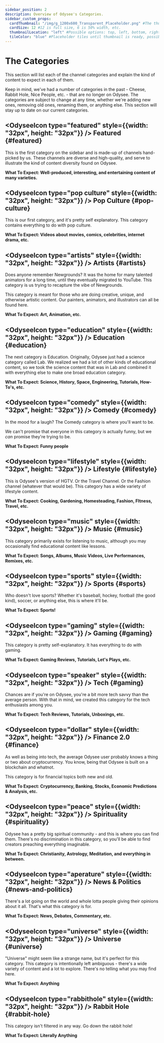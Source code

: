 ---
sidebar_position: 2
description: Overview of Odysee's Categories.
sidebar_custom_props:
  cardThumbnail: "/img/g_1200x600_Transparent_Placeholder.png" #The thumbnail on the category card.
  cardSize: 12 #12 is full size, 6 is 50% width, etc.
  thumbnailLocation: "left" #Possible options: top, left, bottom, right, none
  tileColor: "blue" #Placeholder tiles until thumbnail is ready, possible options: blue, cream, darkpurple, lightpurple, mauve, orange, pink, none
---

# The Categories

This section will list each of the channel categories and explain the kind of content to expect in each of them.

Keep in mind, we've had a number of categories in the past - Cheese, Rabbit Hole, Nice People, etc. - that are no longer on Odysee. The categories are subject to change at any time, whether we're adding new ones, removing old ones, renaming them, or anything else. This section will stay up to date on our current categories.

## <OdyseeIcon type="featured" style={{width: "32px", height: "32px"}} /> Featured {#featured}

This is the first category on the sidebar and is made-up of channels hand-picked by us. These channels are diverse and high-quality, and serve to illustrate the kind of content diversity found on Odysee.

**What To Expect: Well-produced, interesting, and entertaining content of many varieties.**

## <OdyseeIcon type="pop culture" style={{width: "32px", height: "32px"}} /> Pop Culture {#pop-culture}

This is our first category, and it's pretty self explanatory. This category contains everything to do with pop culture.

**What To Expect: Videos about movies, comics, celebrities, internet drama, etc.**

## <OdyseeIcon type="artists" style={{width: "32px", height: "32px"}} /> Artists {#artists}

Does anyone remember Newgrounds? It was the home for many talented animators for a long time, until they eventually migrated to YouTube. This category is us trying to recapture the vibe of Newgrounds.

This category is meant for those who are doing creative, unique, and otherwise artistic content. Our painters, animators, and illustrators can all be found here.

**What To Expect: Art, Animation, etc.**

## <OdyseeIcon type="education" style={{width: "32px", height: "32px"}} /> Education {#education}

The next category is Education. Originally, Odysee just had a science category called Lab. We realized we had a lot of other kinds of educational content, so we took the science content that was in Lab and combined it with everything else to make one broad education category.

**What To Expect: Science, History, Space, Engineering, Tutorials, How-To's, etc.**

## <OdyseeIcon type="comedy" style={{width: "32px", height: "32px"}} /> Comedy {#comedy}

In the mood for a laugh? The Comedy category is where you'll want to be.

We can't promise that everyone in this category is actually funny, but we *can* promise they're trying to be.

**What To Expect: Funny people**

## <OdyseeIcon type="lifestyle" style={{width: "32px", height: "32px"}} /> Lifestyle {#lifestyle}

This is Odysee's version of HGTV. Or the Travel Channel. Or the Fashion channel (whatever that would be). This category has a wide variety of lifestyle content.

**What To Expect: Cooking, Gardening, Homesteading, Fashion, FItness, Travel, etc.**

## <OdyseeIcon type="music" style={{width: "32px", height: "32px"}} /> Music {#music}

This category primarily exists for listening to music, although you may occasionally find educational content like lessons.

**What To Expect: Songs, Albums, Music Videos, Live Performances, Remixes, etc.**

## <OdyseeIcon type="sports" style={{width: "32px", height: "32px"}} /> Sports {#sports}

Who doesn't love sports? Whether it's baseball, hockey, football (the good kind), soccer, or anything else, this is where it'll be.

**What To Expect: Sports!**

## <OdyseeIcon type="gaming" style={{width: "32px", height: "32px"}} /> Gaming {#gaming}

This category is pretty self-explanatory. It has everything to do with gaming.

**What To Expect: Gaming Reviews, Tutorials, Let's Plays, etc.**

## <OdyseeIcon type="speaker" style={{width: "32px", height: "32px"}} /> Tech {#gaming}

Chances are if you're on Odysee, you're a bit more tech savvy than the average person. With that in mind, we created this category for the tech enthusiasts among you.

**What To Expect: Tech Reviews, Tutorials, Unboxings, etc.**

## <OdyseeIcon type="dollar" style={{width: "32px", height: "32px"}} /> Finance 2.0 {#finance}

As well as being into tech, the average Odysee user probably knows a thing or two about cryptocurrency. You know, being that Odysee is built on a blockchain and whatnot.

This category is for financial topics both new and old.

**What To Expect: Cryptocurrency, Banking, Stocks, Economic Predictions & Analysis, etc.**

## <OdyseeIcon type="peace" style={{width: "32px", height: "32px"}} /> Spirituality {#spirituality}

Odysee has a pretty big spiritual community - and this is where you can find them. There's no discrimination in this category, so you'll be able to find creators preaching everything imaginable.

**What To Expect: Christianity, Astrology, Meditation, and everything in between.**

## <OdyseeIcon type="aperature" style={{width: "32px", height: "32px"}} /> News & Politics {#news-and-politics}

There's a lot going on the world and whole lotta people giving their opinions about it all. That's what this category is for.

**What To Expect: News, Debates, Commentary, etc.**

## <OdyseeIcon type="universe" style={{width: "32px", height: "32px"}} /> Universe {#universe}

"Universe" might seem like a strange name, but it's perfect for this category. This category is intentionally left ambiguous - there's a wide variety of content and a lot to explore. There's no telling what you may find here.

**What To Expect: Anything**

## <OdyseeIcon type="rabbithole" style={{width: "32px", height: "32px"}} /> Rabbit Hole {#rabbit-hole}

This category isn't filtered in any way. Go down the rabbit hole!

**What To Expect: Literally Anything**
